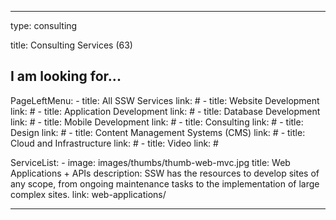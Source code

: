 ---

type: consulting

title: Consulting Services (63)

## I am looking for...

PageLeftMenu:
    - title: All SSW Services
      link: #
    - title: Website Development
      link: #
    - title: Application Development
      link: #
    - title: Database Development
      link: #
    - title: Mobile Development
      link: #
    - title: Consulting
      link: #
    - title: Design
      link: #
    - title: Content Management Systems (CMS)
      link: #
    - title: Cloud and Infrastructure
      link: #
    - title: Video
      link: #

ServiceList: 
    - image: images/thumbs/thumb-web-mvc.jpg
        title: Web Applications + APIs
        description: SSW has the resources to develop sites of any scope, from ongoing maintenance tasks to the implementation of large complex sites.
        link: web-applications/

---